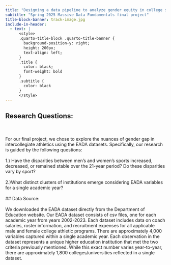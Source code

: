 ```yaml
---
title: "Designing a data pipeline to analyze gender equity in college sports"
subtitle: "Spring 2025 Massive Data Fundamentals final project"
title-block-banner: track-image.jpg
include-in-header:
  - text: |
      <style>
      .quarto-title-block .quarto-title-banner {
        background-position-y: right;
        height: 200px;
        text-align: left;
      }
      .title {
        color: black;
        font-weight: bold
      }
      .subtitle {
        color: black
      }
      </style>
---
```


## Research Questions: 
<br><br>
For our final project, we chose to explore the nuances of gender gap in intercollegiate athletics using the EADA datasets. Specifically, our research is guided by the following questions:
<br><br>1.) Have the disparities between men's and women's sports increased, decreased, or remained stable over the 21-year period? Do these disparities vary by sport?
<br><br>2.)What distinct clusters of institutions emerge considering EADA variables for a single academic year?
<br><br>
## Data Source:
<br><br>
We downloaded the EADA dataset directly from the Department of Education website. Our EADA dataset consists of csv files, one for each academic year from years 2002-2023. Each dataset includes data on coach salaries, roster information, and recruitment expenses for all applicable male and female college athletic programs. There are approximately 4,000 variables captured within a single academic year. Each observation in the dataset represents a unique higher education institution that met the two criteria previously mentioned. While this exact number varies year-to-year, there are approximately 1,800 colleges/universities reflected in a single dataset.
